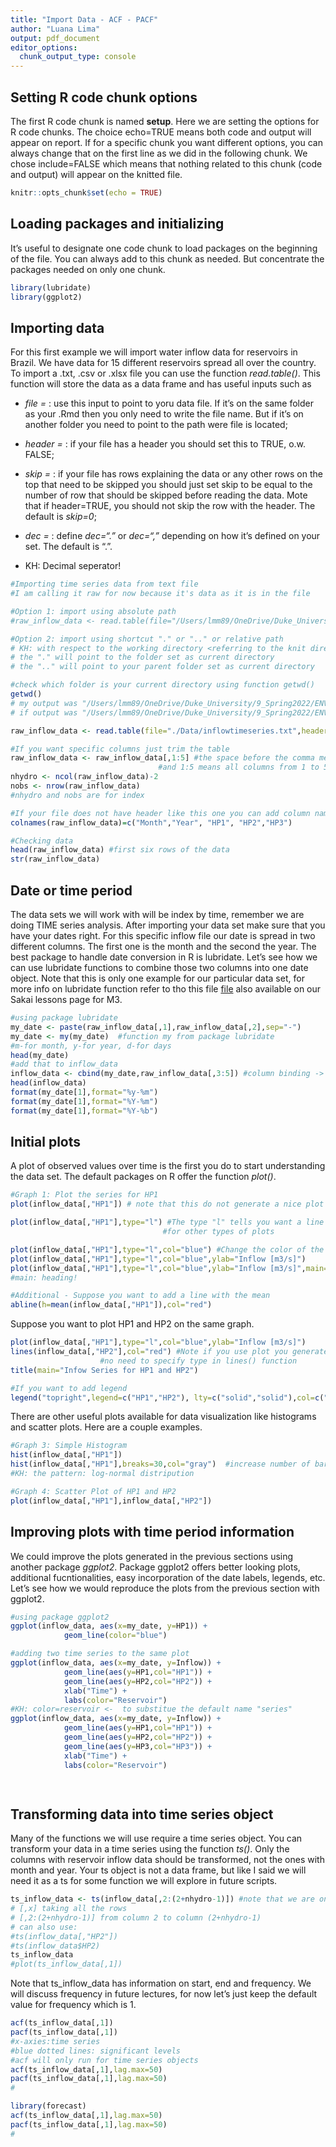 ```yaml
---
title: "Import Data - ACF - PACF"
author: "Luana Lima"
output: pdf_document
editor_options: 
  chunk_output_type: console
---
```


## Setting R code chunk options

The first R code chunk is named **setup**. Here we are setting the options for R code chunks. The choice echo=TRUE means both code and output will appear on report. If for a specific chunk you want different options, you can always change that on the first line as we did in the following chunk. We chose include=FALSE which means that nothing related to this chunk (code and output) will appear on the knitted file.

```r
knitr::opts_chunk$set(echo = TRUE) 
```


## Loading packages and initializing

It's useful to designate one code chunk to load packages on the beginning of the file. You can always add to this chunk as needed. But concentrate the packages needed on only one chunk.

```r
library(lubridate)
library(ggplot2)

```

## Importing data

For this first example we will import water inflow data for reservoirs in Brazil. We have data for 15 different reservoirs spread all over the country. To import a .txt, .csv or .xlsx file you can use the function *read.table()*. This function will store the data as a data frame and has useful inputs such as

* *file = * : use this input to point to yoru data file. If it's on the same folder as your .Rmd then you only need to write the file name. But if it's on another folder you need to point to the path were file is located;
* *header =* : if your file has a header you should set this to TRUE, o.w. FALSE;
* *skip =* : if your file has rows explaining the data or any other rows on the top that need to be skipped you should just set skip to be equal to the number of row that should be skipped before reading the data. Mote that if header=TRUE, you should not skip the row with the header. The default is *skip=0*;
* *dec =* : define *dec="."* or *dec=","* depending on how it's defined on your set. The default is ".".  

- KH: Decimal seperator!

```r
#Importing time series data from text file
#I am calling it raw for now because it's data as it is in the file

#Option 1: import using absolute path
#raw_inflow_data <- read.table(file="/Users/lmm89/OneDrive/Duke_University/9_Spring2022/ENV790_TSA/Git_Repo/ENV790_TimeSeriesAnalysis_Sp2022_v2/Data/inflowtimeseries.txt",header=FALSE,skip=0)

#Option 2: import using shortcut "." or ".." or relative path
# KH: with respect to the working directory <referring to the knit directory> 
# the "." will point to the folder set as current directory
# the ".." will point to your parent folder set as current directory

#check which folder is your current directory using function getwd()
getwd()
# my output was "/Users/lmm89/OneDrive/Duke_University/9_Spring2022/ENV790_TSA/Git_Repo/ENV790_TimeSeriesAnalysis_Sp2022_v2" meaning current directory is my project folder, therefore I only need to use "."
# if output was "/Users/lmm89/OneDrive/Duke_University/9_Spring2022/ENV790_TSA/Git_Repo/ENV790_TimeSeriesAnalysis_Sp2022_v2/Lessons" then I would need to use ".."

raw_inflow_data <- read.table(file="./Data/inflowtimeseries.txt",header=FALSE,skip=0)

#If you want specific columns just trim the table
raw_inflow_data <- raw_inflow_data[,1:5] #the space before the comma means you want all rows
                                 #and 1:5 means all columns from 1 to 5
nhydro <- ncol(raw_inflow_data)-2
nobs <- nrow(raw_inflow_data) 
#nhydro and nobs are for index

#If your file does not have header like this one you can add column names after creating the data frame
colnames(raw_inflow_data)=c("Month","Year", "HP1", "HP2","HP3")

#Checking data
head(raw_inflow_data) #first six rows of the data
str(raw_inflow_data) 
```
## Date or time period

The data sets we will work with will be index by time, remember we are doing TIME series analysis. After importing your data set make sure that you have your dates right. For this specific inflow file our date is spread in two different columns. The first one is the month and the second the year. The best package to handle date conversion in R is lubridate. Let's see how we can use lubridate functions to combine those two columns into one date object. Note that this is only one example for our particular data set, for more info on lubridate function refer to tho this file [file](https://evoldyn.gitlab.io/evomics-2018/ref-sheets/R_lubridate.pdf) also available on our Sakai lessons page for M3.

```r
#using package lubridate
my_date <- paste(raw_inflow_data[,1],raw_inflow_data[,2],sep="-")
my_date <- my(my_date)  #function my from package lubridate
#m-for month, y-for year, d-for days
head(my_date)
#add that to inflow_data 
inflow_data <- cbind(my_date,raw_inflow_data[,3:5]) #column binding -> output: data.frame
head(inflow_data)
format(my_date[1],format="%y-%m")
format(my_date[1],format="%Y-%m")
format(my_date[1],format="%Y-%b")


```

## Initial plots

A plot of observed values over time is the first you do to start understanding the data set. The default packages on R offer the function *plot()*. 

```r
#Graph 1: Plot the series for HP1
plot(inflow_data[,"HP1"]) # note that this do not generate a nice plot

plot(inflow_data[,"HP1"],type="l") #The type "l" tells you want a line plot check help(plot) 
                                  #for other types of plots

plot(inflow_data[,"HP1"],type="l",col="blue") #Change the color of the series
plot(inflow_data[,"HP1"],type="l",col="blue",ylab="Inflow [m3/s]") 
plot(inflow_data[,"HP1"],type="l",col="blue",ylab="Inflow [m3/s]",main="Historical Inflow Data for HP1") 
#main: heading!

#Additional - Suppose you want to add a line with the mean
abline(h=mean(inflow_data[,"HP1"]),col="red")
```

Suppose you want to plot HP1 and HP2 on the same graph.

```r
plot(inflow_data[,"HP1"],type="l",col="blue",ylab="Inflow [m3/s]") 
lines(inflow_data[,"HP2"],col="red") #Note if you use plot you generate a new graph 
                    #no need to specify type in lines() function
title(main="Infow Series for HP1 and HP2")

#If you want to add legend
legend("topright",legend=c("HP1","HP2"), lty=c("solid","solid"),col=c("blue","red"))
```

There are other useful plots available for data visualization like histograms and scatter plots. Here are a couple examples.

```r
#Graph 3: Simple Histogram
hist(inflow_data[,"HP1"])
hist(inflow_data[,"HP1"],breaks=30,col="gray")  #increase number of bars with breaks input
#KH: the pattern: log-normal distripution

#Graph 4: Scatter Plot of HP1 and HP2
plot(inflow_data[,"HP1"],inflow_data[,"HP2"])
```


## Improving plots with time period information

We could improve the plots generated in the previous sections using another package *ggplot2*. Package ggplot2 offers better looking plots, additional fucntionalities, easy incorporation of the date labels, legends, etc.  Let's see how we would reproduce the plots from the previous section with ggplot2.

```r
#using package ggplot2
ggplot(inflow_data, aes(x=my_date, y=HP1)) +
            geom_line(color="blue")

#adding two time series to the same plot
ggplot(inflow_data, aes(x=my_date, y=Inflow)) +
            geom_line(aes(y=HP1,col="HP1")) +
            geom_line(aes(y=HP2,col="HP2")) +
            xlab("Time") +
            labs(color="Reservoir") 
#KH: color=reservoir <-  to substitue the default name "series"
ggplot(inflow_data, aes(x=my_date, y=Inflow)) +
            geom_line(aes(y=HP1,col="HP1")) +
            geom_line(aes(y=HP2,col="HP2")) +
            geom_line(aes(y=HP3,col="HP3")) +
            xlab("Time") +
            labs(color="Reservoir") 

            
```
## Transforming data into time series object

Many of the functions we will use require a time series object. You can transform your data in a time series using the function *ts()*. Only the columns with reservoir inflow data should be transformed, not the ones with month and year. Your ts object is not a data frame, but like I said we will need it as a ts for some function we will explore in future scripts.

```r
ts_inflow_data <- ts(inflow_data[,2:(2+nhydro-1)]) #note that we are only transforming columns with inflow data, not the date columns
# [,x] taking all the rows
# [,2:(2+nhydro-1)] from column 2 to column (2+nhydro-1)
# can also use: 
#ts(inflow_data[,"HP2"])
#ts(inflow_data$HP2)
ts_inflow_data
#plot(ts_inflow_data[,1])
```

Note that ts_inflow_data has information on start, end and frequency. We will discuss frequency in future lectures, for now let's just keep the default value for frequency which is 1.
```r
acf(ts_inflow_data[,1])
pacf(ts_inflow_data[,1])
#x-axies:time series
#blue dotted lines: significant levels
#acf will only run for time series objects
acf(ts_inflow_data[,1],lag.max=50)
pacf(ts_inflow_data[,1],lag.max=50)
#

library(forecast)
acf(ts_inflow_data[,1],lag.max=50)
pacf(ts_inflow_data[,1],lag.max=50)
#

```

